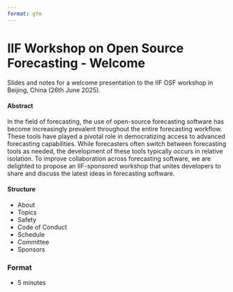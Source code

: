 ```yaml
---
format: gfm
---
```


<!-- README.md is generated from README.qmd. Please edit that file -->

# IIF Workshop on Open Source Forecasting - Welcome

Slides and notes for a welcome presentation to the IIF OSF workshop in Beijing, China (26th June 2025).

<!-- A recording of this presentation is available on YouTube here: <https://www.youtube.com/watch?v=> -->

<!-- [![](preview.jpg)](https://www.youtube.com/watch?v=) -->

#### Abstract

In the field of forecasting, the use of open-source forecasting software has become increasingly prevalent
throughout the entire forecasting workflow. These tools have played a pivotal role in democratizing access
to advanced forecasting capabilities. While forecasters often switch between forecasting tools as needed, the
development of these tools typically occurs in relative isolation. To improve collaboration across forecasting
software, we are delighted to propose an IIF-sponsored workshop that unites developers to share and
discuss the latest ideas in forecasting software.

#### Structure

* About
* Topics
* Safety
* Code of Conduct
* Schedule
* Committee
* Sponsors

### Format

* 5 minutes
